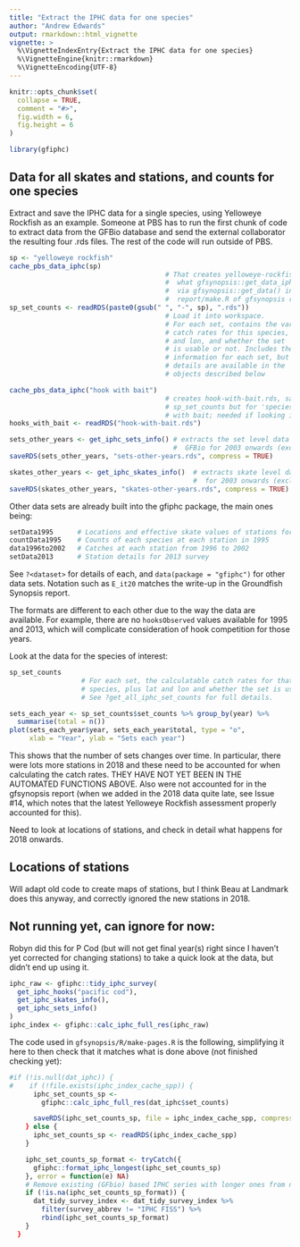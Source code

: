 ```yaml
---
title: "Extract the IPHC data for one species"
author: "Andrew Edwards"
output: rmarkdown::html_vignette
vignette: >
  %\VignetteIndexEntry{Extract the IPHC data for one species}
  %\VignetteEngine{knitr::rmarkdown}
  %\VignetteEncoding{UTF-8}
---
```


```r
knitr::opts_chunk$set(
  collapse = TRUE,
  comment = "#>",
  fig.width = 6,
  fig.height = 6
)
```

```r
library(gfiphc)
```

<!-- Adapting code written by Andrew Edwards for Beau Doherty at Landmark -->
<!-- Fisheries in March 2019 and updated in September 2019.-->
<!-- Also using MEE_reproduce_2.Rmd sizeSpectra vignette as a template -->

## Data for all skates and stations, and counts for one species

Extract and save the IPHC data for a single species, using Yelloweye Rockfish as an
example. Someone at PBS has to run the first chunk of code to extract data from
the GFBio database and send the external collaborator the resulting four .rds
files. The rest of the code will run outside of PBS.

```r
sp <- "yelloweye rockfish"
cache_pbs_data_iphc(sp)
                                       # That creates yelloweye-rockfish.rds. [This is
                                       #  what gfsynopsis::get_data_iphc() calls,
                                       #  via gfsynopsis::get_data() in
                                       #  report/make.R of gfsynopsis repo.]
sp_set_counts <- readRDS(paste0(gsub(" ", "-", sp), ".rds"))
                                       # Load it into workspace.
                                       # For each set, contains the various
                                       # catch rates for this species, the lat
                                       # and lon, and whether the set
                                       # is usable or not. Includes the basic
                                       # information for each set, but further
                                       # details are available in the
                                       # objects described below

cache_pbs_data_iphc("hook with bait")
                                       # creates hook-with-bait.rds, same as
                                       # sp_set_counts but for 'species' hook
                                       # with bait; needed if looking into hook competition.
hooks_with_bait <- readRDS("hook-with-bait.rds")

sets_other_years <- get_iphc_sets_info() # extracts the set level data from
                                         #  GFBio for 2003 onwards (excluding 2013)
saveRDS(sets_other_years, "sets-other-years.rds", compress = TRUE)

skates_other_years <- get_iphc_skates_info()  # extracts skate level data from GFBio
                                              #  for 2003 onwards (excluding 2013)
saveRDS(skates_other_years, "skates-other-years.rds", compress = TRUE)
```

Other data sets are already built into the gfiphc package, the main ones being:
```r
setData1995      # Locations and effective skate values of stations for the 1995 survey
countData1995    # Counts of each species at each station in 1995
data1996to2002   # Catches at each station from 1996 to 2002
setData2013      # Station details for 2013 survey
```
See `?<dataset>` for details of each, and `data(package = "gfiphc")` for other
data sets. Notation such as `E_it20` matches the write-up in the Groundfish
Synopsis report.

The formats are different to each other due to the way the data are
available. For example, there are no `hooksObserved` values available for 1995
and 2013, which will complicate consideration of hook competition
for those years.

Look at the data for the species of interest:
```r
sp_set_counts
                  # For each set, the calculatable catch rates for that
                  # species, plus lat and lon and whether the set is usable.
                  # See ?get_all_iphc_set_counts for full details.

sets_each_year <- sp_set_counts$set_counts %>% group_by(year) %>%
  summarise(total = n())
plot(sets_each_year$year, sets_each_year$total, type = "o",
     xlab = "Year", ylab = "Sets each year")
```

This shows that the number of sets changes over time. In particular, there were
lots more stations in 2018 and these need to be accounted for when calculating
the catch rates. THEY HAVE NOT YET BEEN IN THE AUTOMATED FUNCTIONS ABOVE. Also
were not accounted for in the gfsynopsis report (when we added in the 2018 data
quite late, see Issue #14, which notes that the latest Yelloweye Rockfish
assessment properly accounted for this).

Need to look at locations of stations, and check in detail what happens for 2018
onwards.

## Locations of stations

Will adapt old code to create maps of stations, but I think Beau at Landmark
does this anyway, and correctly ignored the new stations in 2018.

## Not running yet, can ignore for now:

Robyn did this for P Cod (but will not get final year(s) right since I haven't yet
corrected for changing stations) to take a quick look at the data, but didn't
end up using it.

```r
iphc_raw <- gfiphc::tidy_iphc_survey(
  get_iphc_hooks("pacific cod"),
  get_iphc_skates_info(),
  get_iphc_sets_info()
)
iphc_index <- gfiphc::calc_iphc_full_res(iphc_raw)
```


The code used in `gfsynopsis/R/make-pages.R` is the following, simplifying it
here to then check that it matches what is done above (not finished checking yet):
```r
#if (!is.null(dat_iphc)) {
#    if (!file.exists(iphc_index_cache_spp)) {
      iphc_set_counts_sp <-
        gfiphc::calc_iphc_full_res(dat_iphc$set_counts)

      saveRDS(iphc_set_counts_sp, file = iphc_index_cache_spp, compress = FALSE)
    } else {
      iphc_set_counts_sp <- readRDS(iphc_index_cache_spp)
    }

    iphc_set_counts_sp_format <- tryCatch({
      gfiphc::format_iphc_longest(iphc_set_counts_sp)
    }, error = function(e) NA)
    # Remove existing (GFbio) based IPHC series with longer ones from new calcs
    if (!is.na(iphc_set_counts_sp_format)) {
      dat_tidy_survey_index <- dat_tidy_survey_index %>%
        filter(survey_abbrev != "IPHC FISS") %>%
        rbind(iphc_set_counts_sp_format)
    }
  }
```
